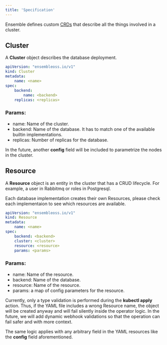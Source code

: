```yaml
---
title: 'Specification'
---
```


Ensemble defines custom [CRDs](/docs/concepts#custom-resource-definition) that describe all the
things involved in a cluster.

## Cluster

A **Cluster** object describes the database deployment.

```yaml
apiVersion: "ensembleoss.io/v1"
kind: Cluster
metadata:
    name: <name>
spec:
    backend:
        name: <backend>
    replicas: <replicas>
```

### Params:

- name: Name of the cluster.
- backend: Name of the database. It has to match one of the available builtin implementations.
- replicas: Number of replicas for the database. 

In the future, another **config** field will be included to parametrize the nodes in the cluster.

## Resource

A **Resource** object is an entity in the cluster that has a CRUD lifecycle. For example, a user in Rabbitmq
or roles in Postgresql.

Each database implementation creates their own Resources, please check each implementaion to see which
resources are available.

```yaml
apiVersion: "ensembleoss.io/v1"
kind: Resource
metadata:
    name: <name>
spec:
    backend: <backend>
    cluster: <cluster>
    resource: <resource>
    params: <params>
```

### Params:

- name: Name of the resource.
- backend: Name of the database.
- resource: Name of the resource.
- params: a map of config parameters for the resource.

Currently, only a type validation is performed during the **kubectl apply** action. Thus,
if the YAML file includes a wrong Resource name, the object will be created anyway and will fail
silently inside the operator logic. In the future, we will add dynamic webhook validations so that
the operation can fail safer and with more context.

The same logic applies with any arbitrary field in the YAML resources like the **config** field aforementioned.
